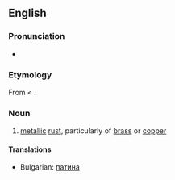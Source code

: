 ==English==
===Pronunciation===
* {{IPA|/i:ˈru:goʊ/|/ɪˈru:goʊ/|/aɪˈru:goʊ/}}
===Etymology===
From {{etyl|la}} {{term|aerugo|aerūgō|lang=la}} < {{term|aes|aes|copper, bronze, brass|lang=la}}.

===Noun===
{{en-noun|-}}

# [[metal]]lic [[rust]], particularly of [[brass]] or [[copper]]

====Translations====
* Bulgarian: [[патина]]